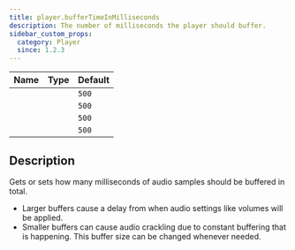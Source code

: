 ```yaml
---
title: player.bufferTimeInMilliseconds
description: The number of milliseconds the player should buffer.
sidebar_custom_props:
  category: Player
  since: 1.2.3
---
```


<SinceBadge since="1.2.3" />

<table className="table table-striped table-condensed type-table">
    <thead>
        <tr>
          <th>Name</th>
          <th>Type</th>
          <th>Default</th>
        </tr>
    </thead>
    <tbody>
        <tr>
          <td><CodeBadge type="js" name="player.bufferTimeInMilliseconds" /></td>
          <td><CodeBadge type="js" name="number" /></td>
          <td><code>500</code></td>
        </tr>
        <tr>
          <td><CodeBadge type="json" name="player.bufferTimeInMilliseconds" /></td>
          <td><CodeBadge type="json" name="number" /></td>
          <td><code>500</code></td>
        </tr>
        <tr>
          <td><CodeBadge type="net" name="Player.BufferTimeInMilliseconds" /></td>
          <td><CodeBadge type="net" name="double" /></td>
          <td><code>500</code></td>
        </tr>
        <tr>
          <td><CodeBadge type="android" name="player.bufferTimeInMilliseconds" /></td>
          <td><CodeBadge type="android" name="Double" /></td>
          <td><code>500</code></td>
        </tr>
    </tbody>
</table>

## Description
Gets or sets how many milliseconds of audio samples should be buffered in total.
* Larger buffers cause a delay from when audio settings like volumes will be applied.
* Smaller buffers can cause audio crackling due to constant buffering that is happening.
This buffer size can be changed whenever needed.
